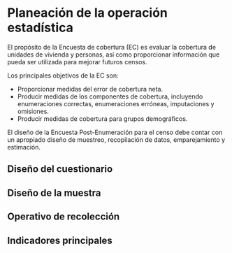 # Planeación de la operación estadística

El propósito de la Encuesta de cobertura (EC) es evaluar la cobertura de unidades de vivienda y personas, así como proporcionar información que pueda ser utilizada para mejorar futuros censos. 

Los principales objetivos de la EC son:

- Proporcionar medidas del error de cobertura neta.
- Producir medidas de los componentes de cobertura, incluyendo enumeraciones correctas, enumeraciones erróneas, imputaciones y omisiones.
- Producir medidas de cobertura para grupos demográficos.

El diseño de la Encuesta Post-Enumeración para el censo debe contar con un apropiado diseño de muestreo, recopilación de datos, emparejamiento y estimación. 

## Diseño del cuestionario

## Diseño de la muestra

## Operativo de recolección

## Indicadores principales
